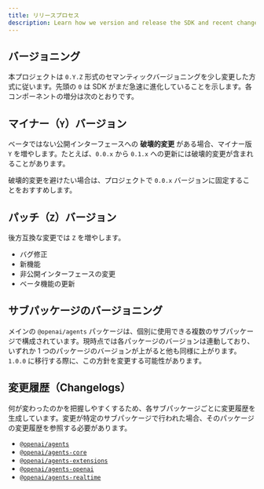 ```yaml
---
title: リリースプロセス
description: Learn how we version and release the SDK and recent changes.
---
```


## バージョニング

本プロジェクトは `0.Y.Z` 形式のセマンティックバージョニングを少し変更した方式に従います。先頭の `0` は SDK がまだ急速に進化していることを示します。各コンポーネントの増分は次のとおりです。

## マイナー（`Y`）バージョン

ベータではない公開インターフェースへの **破壊的変更** がある場合、マイナー版 `Y` を増やします。たとえば、`0.0.x` から `0.1.x` への更新には破壊的変更が含まれることがあります。

破壊的変更を避けたい場合は、プロジェクトで `0.0.x` バージョンに固定することをおすすめします。

## パッチ（`Z`）バージョン

後方互換な変更では `Z` を増やします。

- バグ修正
- 新機能
- 非公開インターフェースの変更
- ベータ機能の更新

## サブパッケージのバージョニング

メインの `@openai/agents` パッケージは、個別に使用できる複数のサブパッケージで構成されています。現時点では各パッケージのバージョンは連動しており、いずれか 1 つのパッケージのバージョンが上がると他も同様に上がります。`1.0.0` に移行する際に、この方針を変更する可能性があります。

## 変更履歴（Changelogs）

何が変わったのかを把握しやすくするため、各サブパッケージごとに変更履歴を生成しています。変更が特定のサブパッケージで行われた場合、そのパッケージの変更履歴を参照する必要があります。

- [`@openai/agents`](https://github.com/openai/openai-agents-js/blob/main/packages/agents/CHANGELOG.md)
- [`@openai/agents-core`](https://github.com/openai/openai-agents-js/blob/main/packages/agents-core/CHANGELOG.md)
- [`@openai/agents-extensions`](https://github.com/openai/openai-agents-js/blob/main/packages/agents-extensions/CHANGELOG.md)
- [`@openai/agents-openai`](https://github.com/openai/openai-agents-js/blob/main/packages/agents-openai/CHANGELOG.md)
- [`@openai/agents-realtime`](https://github.com/openai/openai-agents-js/blob/main/packages/agents-realtime/CHANGELOG.md)
